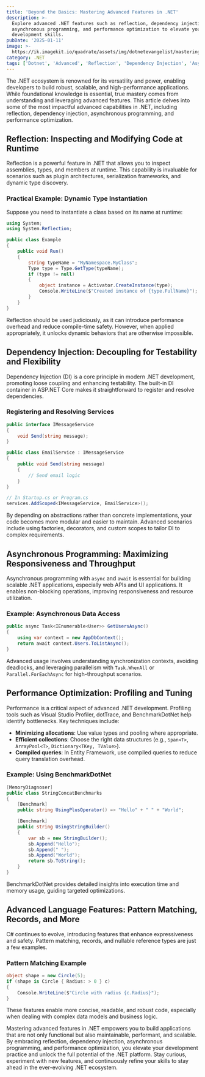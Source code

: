 ```yaml
---
title: 'Beyond the Basics: Mastering Advanced Features in .NET'
description: >-
  Explore advanced .NET features such as reflection, dependency injection,
  asynchronous programming, and performance optimization to elevate your
  development skills.
pubDate: '2025-01-11'
image: >-
  https://ik.imagekit.io/quadrate/assets/img/dotnetevangelist/mastering-advanced-features-in-net.png?updatedAt=1746984226226
category: .NET
tags: ['Dotnet', 'Advanced', 'Reflection', 'Dependency Injection', 'Async', 'Performance']
---
```


The .NET ecosystem is renowned for its versatility and power, enabling developers to build robust, scalable, and high-performance applications. While foundational knowledge is essential, true mastery comes from understanding and leveraging advanced features. This article delves into some of the most impactful advanced capabilities in .NET, including reflection, dependency injection, asynchronous programming, and performance optimization.

## Reflection: Inspecting and Modifying Code at Runtime

Reflection is a powerful feature in .NET that allows you to inspect assemblies, types, and members at runtime. This capability is invaluable for scenarios such as plugin architectures, serialization frameworks, and dynamic type discovery.

### Practical Example: Dynamic Type Instantiation

Suppose you need to instantiate a class based on its name at runtime:

```csharp
using System;
using System.Reflection;

public class Example
{
    public void Run()
    {
        string typeName = "MyNamespace.MyClass";
        Type type = Type.GetType(typeName);
        if (type != null)
        {
            object instance = Activator.CreateInstance(type);
            Console.WriteLine($"Created instance of {type.FullName}");
        }
    }
}
```

Reflection should be used judiciously, as it can introduce performance overhead and reduce compile-time safety. However, when applied appropriately, it unlocks dynamic behaviors that are otherwise impossible.

## Dependency Injection: Decoupling for Testability and Flexibility

Dependency Injection (DI) is a core principle in modern .NET development, promoting loose coupling and enhancing testability. The built-in DI container in ASP.NET Core makes it straightforward to register and resolve dependencies.

### Registering and Resolving Services

```csharp
public interface IMessageService
{
    void Send(string message);
}

public class EmailService : IMessageService
{
    public void Send(string message)
    {
        // Send email logic
    }
}

// In Startup.cs or Program.cs
services.AddScoped<IMessageService, EmailService>();
```

By depending on abstractions rather than concrete implementations, your code becomes more modular and easier to maintain. Advanced scenarios include using factories, decorators, and custom scopes to tailor DI to complex requirements.

## Asynchronous Programming: Maximizing Responsiveness and Throughput

Asynchronous programming with `async` and `await` is essential for building scalable .NET applications, especially web APIs and UI applications. It enables non-blocking operations, improving responsiveness and resource utilization.

### Example: Asynchronous Data Access

```csharp
public async Task<IEnumerable<User>> GetUsersAsync()
{
    using var context = new AppDbContext();
    return await context.Users.ToListAsync();
}
```

Advanced usage involves understanding synchronization contexts, avoiding deadlocks, and leveraging parallelism with `Task.WhenAll` or `Parallel.ForEachAsync` for high-throughput scenarios.

## Performance Optimization: Profiling and Tuning

Performance is a critical aspect of advanced .NET development. Profiling tools such as Visual Studio Profiler, dotTrace, and BenchmarkDotNet help identify bottlenecks. Key techniques include:

- **Minimizing allocations**: Use value types and pooling where appropriate.
- **Efficient collections**: Choose the right data structures (e.g., `Span<T>`, `ArrayPool<T>`, `Dictionary<TKey, TValue>`).
- **Compiled queries**: In Entity Framework, use compiled queries to reduce query translation overhead.

### Example: Using BenchmarkDotNet

```csharp
[MemoryDiagnoser]
public class StringConcatBenchmarks
{
    [Benchmark]
    public string UsingPlusOperator() => "Hello" + " " + "World";

    [Benchmark]
    public string UsingStringBuilder()
    {
        var sb = new StringBuilder();
        sb.Append("Hello");
        sb.Append(" ");
        sb.Append("World");
        return sb.ToString();
    }
}
```

BenchmarkDotNet provides detailed insights into execution time and memory usage, guiding targeted optimizations.

## Advanced Language Features: Pattern Matching, Records, and More

C# continues to evolve, introducing features that enhance expressiveness and safety. Pattern matching, records, and nullable reference types are just a few examples.

### Pattern Matching Example

```csharp
object shape = new Circle(5);
if (shape is Circle { Radius: > 0 } c)
{
    Console.WriteLine($"Circle with radius {c.Radius}");
}
```

These features enable more concise, readable, and robust code, especially when dealing with complex data models and business logic.

Mastering advanced features in .NET empowers you to build applications that are not only functional but also maintainable, performant, and scalable. By embracing reflection, dependency injection, asynchronous programming, and performance optimization, you elevate your development practice and unlock the full potential of the .NET platform. Stay curious, experiment with new features, and continuously refine your skills to stay ahead in the ever-evolving .NET ecosystem.
